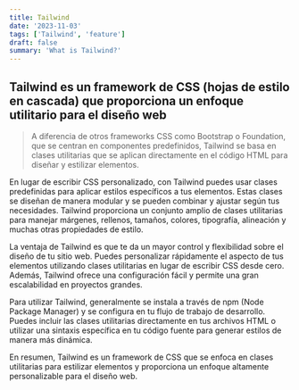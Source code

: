 ```yaml
---
title: Tailwind
date: '2023-11-03'
tags: ['Tailwind', 'feature']
draft: false
summary: 'What is Tailwind?'
---
```


## Tailwind es un framework de CSS (hojas de estilo en cascada) que proporciona un enfoque utilitario para el diseño web

 > A diferencia de otros frameworks CSS como Bootstrap o Foundation, que se centran en componentes predefinidos, Tailwind se basa en clases utilitarias que se aplican directamente en el código HTML para diseñar y estilizar elementos.

En lugar de escribir CSS personalizado, con Tailwind puedes usar clases predefinidas para aplicar estilos específicos a tus elementos. Estas clases se diseñan de manera modular y se pueden combinar y ajustar según tus necesidades. Tailwind proporciona un conjunto amplio de clases utilitarias para manejar márgenes, rellenos, tamaños, colores, tipografía, alineación y muchas otras propiedades de estilo.

La ventaja de Tailwind es que te da un mayor control y flexibilidad sobre el diseño de tu sitio web. Puedes personalizar rápidamente el aspecto de tus elementos utilizando clases utilitarias en lugar de escribir CSS desde cero. Además, Tailwind ofrece una configuración fácil y permite una gran escalabilidad en proyectos grandes.

Para utilizar Tailwind, generalmente se instala a través de npm (Node Package Manager) y se configura en tu flujo de trabajo de desarrollo. Puedes incluir las clases utilitarias directamente en tus archivos HTML o utilizar una sintaxis específica en tu código fuente para generar estilos de manera más dinámica.

En resumen, Tailwind es un framework de CSS que se enfoca en clases utilitarias para estilizar elementos y proporciona un enfoque altamente personalizable para el diseño web.